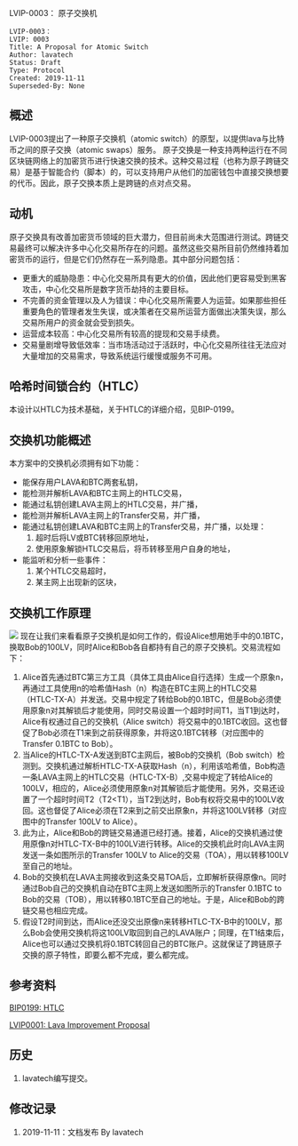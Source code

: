 LVIP-0003： 原子交换机

<pre>
LVIP-0003：
LVIP: 0003
Title: A Proposal for Atomic Switch
Author: lavatech
Status: Draft
Type: Protocol
Created: 2019-11-11
Superseded-By: None
</pre>


==概述==
LVIP-0003提出了一种原子交换机（atomic switch）的原型，以提供lava与比特币之间的原子交换（atomic swaps）服务。
原子交换是一种支持两种运行在不同区块链网络上的加密货币进行快速交换的技术。这种交易过程（也称为原子跨链交易）是基于智能合约（脚本）的，可以支持用户从他们的加密钱包中直接交换想要的代币。因此，原子交换本质上是跨链的点对点交易。

==动机==
原子交换具有改善加密货币领域的巨大潜力，但目前尚未大范围进行测试。跨链交易最终可以解决许多中心化交易所存在的问题。虽然这些交易所目前仍然维持着加密货币的运行，但是它们仍然存在一系列隐患。其中部分问题包括：
*更重大的威胁隐患：中心化交易所具有更大的价值，因此他们更容易受到黑客攻击，中心化交易所是数字货币劫持的主要目标。
*不完善的资金管理以及人为错误：中心化交易所需要人为运营。如果那些担任重要角色的管理者发生失误，或决策者在交易所运营方面做出决策失误，那么交易所用户的资金就会受到损失。
*运营成本较高：中心化交易所有较高的提现和交易手续费。
*交易量剧增导致低效率：当市场活动过于活跃时，中心化交易所往往无法应对大量增加的交易需求，导致系统运行缓慢或服务不可用。
==哈希时间锁合约（HTLC）==
本设计以HTLC为技术基础，关于HTLC的详细介绍，见BIP-0199。

==交换机功能概述==
本方案中的交换机必须拥有如下功能：
*能保存用户LAVA和BTC两套私钥，
*能检测并解析LAVA和BTC主网上的HTLC交易，
*能通过私钥创建LAVA主网上的HTLC交易，并广播，
*能检测并解析LAVA主网上的Transfer交易，并广播，
*能通过私钥创建LAVA和BTC主网上的Transfer交易，并广播，以处理：
*#超时后将LV或BTC转移回原地址，
*#使用原象解锁HTLC交易后，将币转移至用户自身的地址，
*能监听和分析一些事件：
*#某个HTLC交易超时，
*#某主网上出现新的区块，

==交换机工作原理==
<img src=lvip-0003/atomicswitch.png></img>
现在让我们来看看原子交换机是如何工作的，假设Alice想用她手中的0.1BTC，换取Bob的100LV，同时Alice和Bob各自都持有自己的原子交换机。交易流程如下：
#Alice首先通过BTC第三方工具（具体工具由Alice自行选择）生成一个原象n，再通过工具使用n的哈希值Hash（n）构造在BTC主网上的HTLC交易（HTLC-TX-A）并发送。交易中规定了转给Bob的0.1BTC，但是Bob必须使用原象n对其解锁后才能使用，同时交易设置一个超时时间T1，当T1到达时，Alice有权通过自己的交换机（Alice switch）将交易中的0.1BTC收回。这也督促了Bob必须在T1来到之前获得原象，并将这0.1BTC转移（对应图中的Transfer 0.1BTC to Bob）。
#当Alice的HTLC-TX-A发送到BTC主网后，被Bob的交换机（Bob switch）检测到。交换机通过解析HTLC-TX-A获取Hash（n），利用该哈希值，Bob构造一条LAVA主网上的HTLC交易（HTLC-TX-B）,交易中规定了转给Alice的100LV，相应的，Alice必须使用原象n对其解锁后才能使用。另外，交易还设置了一个超时时间T2（T2<T1），当T2到达时，Bob有权将交易中的100LV收回。这也督促了Alice必须在T2来到之前交出原象n，并将这100LV转移（对应图中的Transfer 100LV to Alice）。
#此为止，Alice和Bob的跨链交易通道已经打通。接着，Alice的交换机通过使用原像n对HTLC-TX-B中的100LV进行转移。Alice的交换机此时向LAVA主网发送一条如图所示的Transfer 100LV to Alice的交易（TOA），用以转移100LV至自己的地址。
#Bob的交换机在LAVA主网接收到这条交易TOA后，立即解析获得原像n。同时通过Bob自己的交换机自动在BTC主网上发送如图所示的Transfer 0.1BTC to Bob的交易（TOB），用以转移0.1BTC至自己的地址。于是，Alice和Bob的跨链交易也相应完成。
#假设T2时间到达，而Alice还没交出原像n来转移HTLC-TX-B中的100LV，那么Bob会使用交换机将这100LV取回到自己的LAVA账户；同理，在T1结束后，Alice也可以通过交换机将0.1BTC转回自己的BTC账户。这就保证了跨链原子交换的原子特性，即要么都不完成，要么都完成。

==参考资料==
[https://github.com/bitcoin/bips/blob/master/bip-0199.mediawiki BIP0199: HTLC]

[https://github.com/lavaio/lvips/blob/master/lvip-0001.mediawiki LVIP0001: Lava Improvement Proposal]

==历史==
# lavatech编写提交。

==修改记录==
# 2019-11-11：文档发布 By lavatech 
